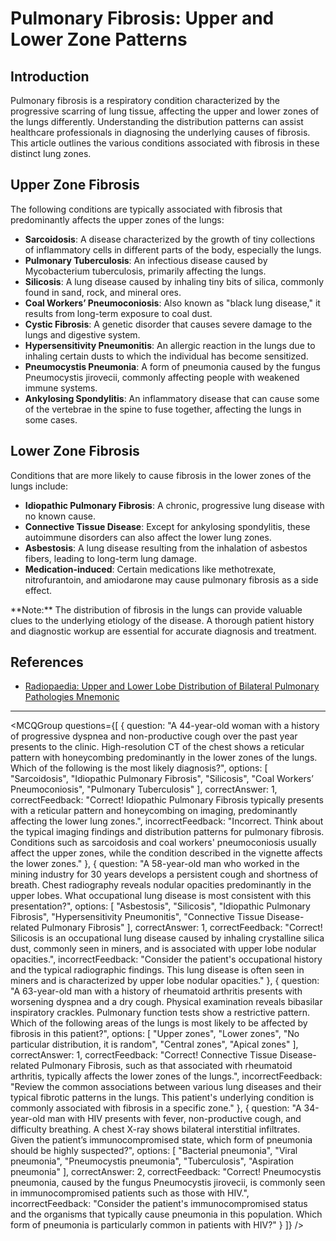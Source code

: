 
# Pulmonary Fibrosis: Upper and Lower Zone Patterns

## Introduction

Pulmonary fibrosis is a respiratory condition characterized by the progressive scarring of lung tissue, affecting the upper and lower zones of the lungs differently. Understanding the distribution patterns can assist healthcare professionals in diagnosing the underlying causes of fibrosis. This article outlines the various conditions associated with fibrosis in these distinct lung zones.

## Upper Zone Fibrosis

The following conditions are typically associated with fibrosis that predominantly affects the upper zones of the lungs:

- **Sarcoidosis**: A disease characterized by the growth of tiny collections of inflammatory cells in different parts of the body, especially the lungs.
- **Pulmonary Tuberculosis**: An infectious disease caused by Mycobacterium tuberculosis, primarily affecting the lungs.
- **Silicosis**: A lung disease caused by inhaling tiny bits of silica, commonly found in sand, rock, and mineral ores.
- **Coal Workers’ Pneumoconiosis**: Also known as "black lung disease," it results from long-term exposure to coal dust.
- **Cystic Fibrosis**: A genetic disorder that causes severe damage to the lungs and digestive system.
- **Hypersensitivity Pneumonitis**: An allergic reaction in the lungs due to inhaling certain dusts to which the individual has become sensitized.
- **Pneumocystis Pneumonia**: A form of pneumonia caused by the fungus Pneumocystis jirovecii, commonly affecting people with weakened immune systems.
- **Ankylosing Spondylitis**: An inflammatory disease that can cause some of the vertebrae in the spine to fuse together, affecting the lungs in some cases.

## Lower Zone Fibrosis

Conditions that are more likely to cause fibrosis in the lower zones of the lungs include:

- **Idiopathic Pulmonary Fibrosis**: A chronic, progressive lung disease with no known cause.
- **Connective Tissue Disease**: Except for ankylosing spondylitis, these autoimmune disorders can also affect the lower lung zones.
- **Asbestosis**: A lung disease resulting from the inhalation of asbestos fibers, leading to long-term lung damage.
- **Medication-induced**: Certain medications like methotrexate, nitrofurantoin, and amiodarone may cause pulmonary fibrosis as a side effect.

<Callout emoji="ℹ️">
  **Note:** The distribution of fibrosis in the lungs can provide valuable clues to the underlying etiology of the disease. A thorough patient history and diagnostic workup are essential for accurate diagnosis and treatment.
</Callout>

## References

- [Radiopaedia: Upper and Lower Lobe Distribution of Bilateral Pulmonary Pathologies Mnemonic](https://radiopaedia.org/articles/upper-and-lower-lobe-distribution-of-bilateral-pulmonary-pathologies-mnemonic?lang=us)

---

<MCQGroup questions={[
  {
    question: "A 44-year-old woman with a history of progressive dyspnea and non-productive cough over the past year presents to the clinic. High-resolution CT of the chest shows a reticular pattern with honeycombing predominantly in the lower zones of the lungs. Which of the following is the most likely diagnosis?",
    options: [
      "Sarcoidosis",
      "Idiopathic Pulmonary Fibrosis",
      "Silicosis",
      "Coal Workers’ Pneumoconiosis",
      "Pulmonary Tuberculosis"
    ],
    correctAnswer: 1,
    correctFeedback: "Correct! Idiopathic Pulmonary Fibrosis typically presents with a reticular pattern and honeycombing on imaging, predominantly affecting the lower lung zones.",
    incorrectFeedback: "Incorrect. Think about the typical imaging findings and distribution patterns for pulmonary fibrosis. Conditions such as sarcoidosis and coal workers' pneumoconiosis usually affect the upper zones, while the condition described in the vignette affects the lower zones."
  },
  {
    question: "A 58-year-old man who worked in the mining industry for 30 years develops a persistent cough and shortness of breath. Chest radiography reveals nodular opacities predominantly in the upper lobes. What occupational lung disease is most consistent with this presentation?",
    options: [
      "Asbestosis",
      "Silicosis",
      "Idiopathic Pulmonary Fibrosis",
      "Hypersensitivity Pneumonitis",
      "Connective Tissue Disease-related Pulmonary Fibrosis"
    ],
    correctAnswer: 1,
    correctFeedback: "Correct! Silicosis is an occupational lung disease caused by inhaling crystalline silica dust, commonly seen in miners, and is associated with upper lobe nodular opacities.",
    incorrectFeedback: "Consider the patient's occupational history and the typical radiographic findings. This lung disease is often seen in miners and is characterized by upper lobe nodular opacities."
  },
  {
    question: "A 63-year-old man with a history of rheumatoid arthritis presents with worsening dyspnea and a dry cough. Physical examination reveals bibasilar inspiratory crackles. Pulmonary function tests show a restrictive pattern. Which of the following areas of the lungs is most likely to be affected by fibrosis in this patient?",
    options: [
      "Upper zones",
      "Lower zones",
      "No particular distribution, it is random",
      "Central zones",
      "Apical zones"
    ],
    correctAnswer: 1,
    correctFeedback: "Correct! Connective Tissue Disease-related Pulmonary Fibrosis, such as that associated with rheumatoid arthritis, typically affects the lower zones of the lungs.",
    incorrectFeedback: "Review the common associations between various lung diseases and their typical fibrotic patterns in the lungs. This patient's underlying condition is commonly associated with fibrosis in a specific zone."
  },
  {
    question: "A 34-year-old man with HIV presents with fever, non-productive cough, and difficulty breathing. A chest X-ray shows bilateral interstitial infiltrates. Given the patient’s immunocompromised state, which form of pneumonia should be highly suspected?",
    options: [
      "Bacterial pneumonia",
      "Viral pneumonia",
      "Pneumocystis pneumonia",
      "Tuberculosis",
      "Aspiration pneumonia"
    ],
    correctAnswer: 2,
    correctFeedback: "Correct! Pneumocystis pneumonia, caused by the fungus Pneumocystis jirovecii, is commonly seen in immunocompromised patients such as those with HIV.",
    incorrectFeedback: "Consider the patient's immunocompromised status and the organisms that typically cause pneumonia in this population. Which form of pneumonia is particularly common in patients with HIV?"
  }
]} />